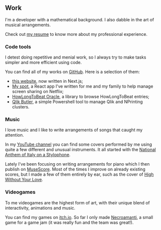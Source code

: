 ## Work

I'm a developer with a mathematical background. I also dabble in the art of
musical arrangements.

Check out [my resume](/matteo_silvestro_resume.pdf) to know more about my professional
experience.

### Code tools

I detest doing repetitive and menial work, so I always try to make tasks simpler
and more efficient using code.

You can find all of my works on [GitHub][gh]. Here is a selection of them:

- [this website][website], now written in Next.js;
- [My spot][my-spot], a React app I've written for me and my family to help
  manage screen sharing on Netflix;
- [HowLongToBeat Oracle][hltb], a library to browse HowLongToBeat entries;
- [Qlik Butler][qlik], a simple Powershell tool to manage Qlik and NPrinting
  clusters.

[gh]: https://github.com/msilvestro
[website]: https://github.com/msilvestro/matteosilvestro
[my-spot]: https://github.com/msilvestro/my-spot
[hltb]: https://github.com/msilvestro/howlongtobeat-oracle
[qlik]: https://github.com/msilvestro/QlikButler

### Music

I love music and I like to write arrangements of songs that caught my attention.

In my [YouTube channel][yt] you can find some covers performed by me using quite
a few different and unusual instruments. It all started with the [National
Anthem of Italy on a Stylophone][anthem].

Lately I've been focusing on writing arrangements for piano which I then publish
on [MuseScore][ms]. Most of the times I improve on already existing scores, but
I made a few of them entirely by ear, such as the cover of [High Without Your
Love][hwyl].

[yt]: https://www.youtube.com/channel/UCNuzav-XOW8DWk1pU2A3dKw
[anthem]: https://www.youtube.com/watch?v=xjAYyEqnTaw
[ms]: https://musescore.com/matteosilvestro
[hwyl]: https://musescore.com/matteosilvestro/high-without-your-love

### Videogames

To me videogames are the highest form of art, with their unique blend of
interactivity, animations and music.

You can find my games on [itch.io][itch]. So far I only made [Necroamanti][na],
a small game for a game jam (it was really fun and the team was great!).

[itch]: https://msilvestro.itch.io
[na]: https://ostrich-dog.itch.io/necroamanti
